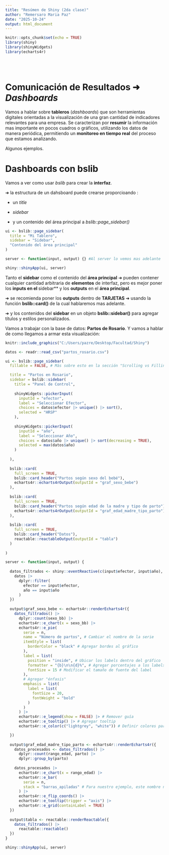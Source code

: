 ```yaml
---
title: "Resúmen de Shiny (2da clase)"
author: "Remersaro Maria Paz"
date: "2025-10-24"
output: html_document
---
```


<style>
h1.title {
  color:#76EEC6;
  text-align: center;
}
h4.author {
  color: #999;
  text-align: center;
}
h4.date {
  color: #999;
  text-align: center;
}
</style>


```r
knitr::opts_chunk$set(echo = TRUE)
library(shiny)
library(shinyWidgets)
library(echarts4r)
```

<br><br>


# Comunicación de Resultados &#x279C; *Dashboards*

Vamos a hablar sobre **tableros** (*dashboards*) que son herramientas digitales orientadas a la visualización de una gran cantidad de indicadores relevantes para una empresa.
Se caracterizan por **resumir** la información mas importante en pocos cuadros o gráficos, utilizando los datos de manera periódica, permitiendo un **monitoreo en tiempo real** del proceso que estamos analizando.

Algunos ejemplos.


# Dashboards con **bslib**

Vamos a ver como usar *bslib* para crear la **interfaz**.

&#x279C; la estructura de un dahsboard puede crearse proporcioando :

- un *title*

- *sidebar*

- y un contenido del área principal a *bslib::page_sidebar()*

```r
ui <- bslib::page_sidebar(
  title = "Mi Tablero",
  sidebar = "Sidebar",
  "Contenido del área principal"
)

server <- function(input, output) {} #Al server lo vemos mas adelante

shiny::shinyApp(ui, server)
```

Tanto el **sidebar** como el contenido del **área principal** &#x279C; pueden contener cualquier cantidad arbitraria de **elementos** de interfaz, pero es mejor poner los **inputs en el **sidebar** y los **outputs** en el **área principal**. 

&#x279C; se recomienda poner los **outputs** dentro de **TARJETAS** &#x279C; usando la función **bslib::card()** de la cual hablaremos mas adelante.

&#x279C; y los contenidos del **sidebar** en un objeto **bslib::sidebar()** para agregar títulos y estilos personalizados.


Vamos a trabajar con la base de datos: **Partos de Rosario**.
Y vamos a hablar de como llegamos a armar esta visualización:

```r
knitr::include_graphics("C:/Users/pazre/Desktop/Facultad/Shiny")
```

```r
datos <- readr::read_csv("partos_rosario.csv")

ui <- bslib::page_sidebar(
  fillable = FALSE, # Más sobre esto en la sección "Scrolling vs Filling"

  title = "Partos en Rosario",
  sidebar = bslib::sidebar(
    title = "Panel de Control",
    
    shinyWidgets::pickerInput(
      inputId = "efector",
      label = "Seleccionar Efector",
      choices = datos$efector |> unique() |> sort(),
      selected = "HRSP"
    ),
    
    shinyWidgets::pickerInput(
      inputId = "año",
      label = "Seleccionar Año",
      choices = datos$año |> unique() |> sort(decreasing = TRUE),
      selected = max(datos$año)
    )
    
  ),
  
  bslib::card(
    full_screen = TRUE,
    bslib::card_header("Partos según sexo del bebé"),
    echarts4r::echarts4rOutput(outputId = "graf_sexo_bebe")
  ),
  
  bslib::card(
    full_screen = TRUE,
    bslib::card_header("Partos según edad de la madre y tipo de parto"),
    echarts4r::echarts4rOutput(outputId = "graf_edad_madre_tipo_parto")
  ),
  
  bslib::card(
    full_screen = TRUE,
    bslib::card_header("Datos"),
    reactable::reactableOutput(outputId = "tabla")
  )
  
)

server <- function(input, output) {
  
  datos_filtrados <- shiny::eventReactive(c(input$efector, input$año), {
    datos |> 
      dplyr::filter(
        efector == input$efector,
        año == input$año
      )
  })
  
  output$graf_sexo_bebe <- echarts4r::renderEcharts4r({
    datos_filtrados() |>
      dplyr::count(sexo_bb) |> 
      echarts4r::e_chart(x = sexo_bb) |> 
      echarts4r::e_pie(
        serie = n,
        name = "Número de partos", # Cambiar el nombre de la serie
        itemStyle = list(
          borderColor = "black" # Agregar bordes al gráfico
        ),
        label = list(
          position = "inside", # Ubicar los labels dentro del gráfico
          formatter = "{b}\n\n{d}%", # Agregar porcentajes a los labels
          fontSize = 15 # Modificar el tamaño de fuente del label
        ),
        # Agregar "énfasis"
        emphasis = list(
          label = list(
            fontSize = 20,
            fontWeight = "bold"
          )
        )
      ) |> 
      echarts4r::e_legend(show = FALSE) |> # Remover guía
      echarts4r::e_tooltip() |> # Agregar tooltip
      echarts4r::e_color(c("lightgrey", "white")) # Definir colores para cada categoría

  })
  
  output$graf_edad_madre_tipo_parto <- echarts4r::renderEcharts4r({
    datos_procesados <- datos_filtrados() |> 
      dplyr::count(rango_edad, parto) |> 
      dplyr::group_by(parto)
    
    datos_procesados |>
      echarts4r::e_chart(x = rango_edad) |> 
      echarts4r::e_bar(
        serie = n,
        stack = "barras_apiladas" # Para nuestro ejemplo, este nombre no es importante
      ) |> 
      echarts4r::e_flip_coords() |> 
      echarts4r::e_tooltip(trigger = "axis") |> 
      echarts4r::e_grid(containLabel = TRUE)
  })
  
  output$tabla <- reactable::renderReactable({
    datos_filtrados() |> 
      reactable::reactable()
  })
}

shiny::shinyApp(ui, server)
```



